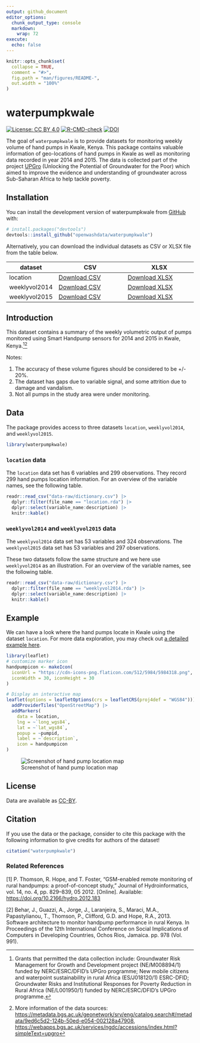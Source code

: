 ```yaml
---
output: github_document
editor_options: 
  chunk_output_type: console
  markdown: 
    wrap: 72
execute:
  echo: false
---
```


<!-- README.md is generated from README.Rmd. Please edit that file -->

```r
knitr::opts_chunk$set(
  collapse = TRUE,
  comment = "#>",
  fig.path = "man/figures/README-",
  out.width = "100%"
)
```

# waterpumpkwale

<!-- badges: start -->

[![License: CC BY
4.0](https://img.shields.io/badge/License-CC_BY_4.0-lightgrey.svg)](https://creativecommons.org/licenses/by/4.0/)
[![R-CMD-check](https://github.com/openwashdata/waterpumpkwale/actions/workflows/R-CMD-check.yaml/badge.svg)](https://github.com/openwashdata/waterpumpkwale/actions/workflows/R-CMD-check.yaml)
[![DOI](https://zenodo.org/badge/679250421.svg)](https://zenodo.org/badge/latestdoi/679250421)
<!-- badges: end -->

The goal of `waterpumpkwale` is to provide datasets for monitoring
weekly volume of hand pumps in Kwale, Kenya. This package contains
valuable information of geo-locations of hand pumps in Kwale as well as
monitoring data recorded in year 2014 and 2015. The data is collected
part of the project [UPGro](https://upgro.org) (Unlocking the Potential
of Groundwater for the Poor) which aimed to improve the evidence and
understanding of groundwater across Sub-Saharan Africa to help tackle
poverty.

## Installation

You can install the development version of waterpumpkwale from
[GitHub](https://github.com/waterpumpkwale) with:

``` r
# install.packages("devtools")
devtools::install_github("openwashdata/waterpumpkwale")
```

Alternatively, you can download the individual datasets as CSV or XLSX
file from the table below.

| dataset       | CSV                                                                                                    | XLSX                                                                                                     |
|------------------|---------------------------|---------------------------|
| location      | [Download CSV](https://github.com/openwashdata/waterpumpkwale/raw/main/inst/extdata/location.csv)      | [Download XLSX](https://github.com/openwashdata/waterpumpkwale/raw/main/inst/extdata/location.xlsx)      |
| weeklyvol2014 | [Download CSV](https://github.com/openwashdata/waterpumpkwale/raw/main/inst/extdata/weeklyvol2014.csv) | [Download XLSX](https://github.com/openwashdata/waterpumpkwale/raw/main/inst/extdata/weeklyvol2014.xlsx) |
| weeklyvol2015 | [Download CSV](https://github.com/openwashdata/waterpumpkwale/raw/main/inst/extdata/weeklyvol2015.csv) | [Download XLSX](https://github.com/openwashdata/waterpumpkwale/raw/main/inst/extdata/weeklyvol2015.xlsx) |

## Introduction

This dataset contains a summary of the weekly volumetric output of pumps
monitored using Smart Handpump sensors for 2014 and 2015 in Kwale,
Kenya.[^1][^2]

[^1]: Grants that permitted the data collection include: Groundwater
    Risk Management for Growth and Development project (NE/M008894/1)
    funded by NERC/ESRC/DFID's UPGro programme; New mobile citizens and
    waterpoint sustainability in rural Africa (ES/J018120/1) ESRC-DFID;
    Groundwater Risks and Institutional Responses for Poverty Reduction
    in Rural Africa (NE/L001950/1) funded by NERC/ESRC/DFID's UPGro
    programme.

[^2]: More information of the data sources:
    <https://metadata.bgs.ac.uk/geonetwork/srv/eng/catalog.search#/metadata/9ed6c5d2-124b-50ed-e054-002128a47908>,
    <https://webapps.bgs.ac.uk/services/ngdc/accessions/index.html?simpleText=upgro>

Notes:

1.  The accuracy of these volume figures should be considered to be +/-
    20%.
2.  The dataset has gaps due to variable signal, and some attrition due
    to damage and vandalism.
3.  Not all pumps in the study area were under monitoring.

## Data

The package provides access to three datasets `location`,
`weeklyvol2014`, and `weeklyvol2015`.

```r
library(waterpumpkwale)
```

### `location` data

The `location` data set has 6 variables and 299 observations. They
record 299 hand pumps location information. For an overview of the
variable names, see the following table.

```r
readr::read_csv("data-raw/dictionary.csv") |>
  dplyr::filter(file_name == "location.rda") |>
  dplyr::select(variable_name:description) |> 
  knitr::kable()
```

### `weeklyvol2014` and `weeklyvol2015` data

The `weeklyvol2014` data set has 53 variables and 324 observations. The
`weeklyvol2015` data set has 53 variables and 297 observations.

These two datasets follow the same structure and we here use
`weeklyvol2014` as an illustration. For an overview of the variable
names, see the following table.

```r
readr::read_csv("data-raw/dictionary.csv") |>
  dplyr::filter(file_name == "weeklyvol2014.rda") |>
  dplyr::select(variable_name:description) |> 
  knitr::kable()
```

## Example

We can have a look where the hand pumps locate in Kwale using the
dataset `location`. For more data exploration, you may check out [a
detailed example here]().

```r
library(leaflet)
# customize marker icon 
handpumpicon <- makeIcon(
  iconUrl = "https://cdn-icons-png.flaticon.com/512/5984/5984318.png",
  iconWidth = 30, iconHeight = 30
)

# Display an interactive map
leaflet(options = leafletOptions(crs = leafletCRS(proj4def = "WGS84"))) |>
  addProviderTiles("OpenStreetMap") |>
  addMarkers(
    data = location,
    lng = ~`long_wgs84`,
    lat = ~`lat_wgs84`,
    popup = ~pumpid,
    label = ~`description`,
    icon = handpumpicon
)
```

![Screenshot of hand pump location map](man/figures/README-location.png)

## License

Data are available as
[CC-BY](https://github.com/openwashdata/waterpumpkwale/blob/main/LICENSE.md).

## Citation

If you use the data or the package, consider to cite this package with
the following information to give credits for authors of the dataset!

```r
citation("waterpumpkwale")
```

### Related References

[1] P. Thomson, R. Hope, and T. Foster, "GSM-enabled remote monitoring
of rural handpumps: a proof-of-concept study," Journal of
Hydroinformatics, vol. 14, no. 4, pp. 829--839, 05 2012. [Online].
Available: <https://doi.org/10.2166/hydro.2012.183>

[2] Behar, J., Guazzi, A., Jorge, J., Laranjeira, S., Maraci, M.A.,
Papastylianou, T., Thomson, P., Clifford, G.D. and Hope, R.A., 2013.
Software architecture to monitor handpump performance in rural Kenya. In
Proceedings of the 12th International Conference on Social Implications
of Computers in Developing Countries, Ochos Rios, Jamaica. pp. 978 (Vol.
991).

